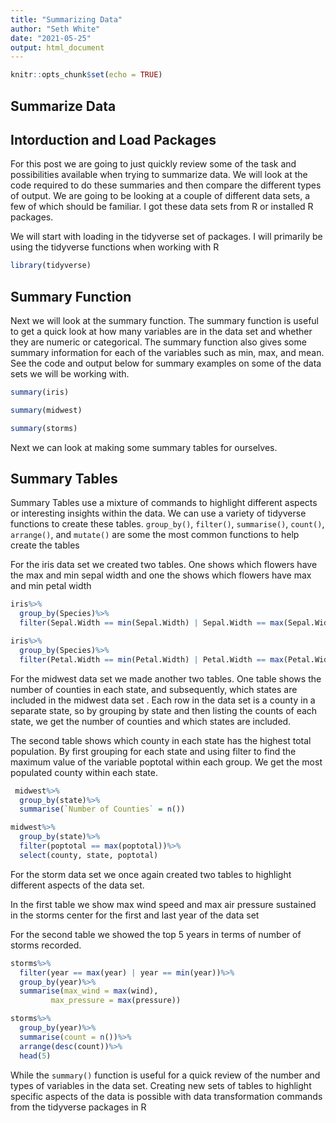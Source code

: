 ```yaml
---
title: "Summarizing Data"
author: "Seth White"
date: "2021-05-25"
output: html_document
---
```


```r
knitr::opts_chunk$set(echo = TRUE)
```

## Summarize Data

## Intorduction and Load Packages

For this post we are going to just quickly review some of the task and possibilities available when trying to summarize data. We will look at the code required to do these summaries and then compare the different types of output. We are going to be looking at a couple of different data sets, a few of which should be familiar. I got these data sets from R or installed R packages. 

We will start with loading in the tidyverse set of packages. I will primarily be using the tidyverse functions when working with R

```r
library(tidyverse)
```

## Summary Function

Next we will look at the summary function. The summary function is useful to get a quick look at how many variables are in the data set and whether they are numeric or categorical. The summary function also gives some summary information for each of the variables such as min, max, and mean. See the code and output below for summary examples on some of the data sets we will be working with.

```r
summary(iris)
```
```r
summary(midwest)
```


```r
summary(storms)
```


Next we can look at making some summary tables for ourselves.

## Summary Tables

Summary Tables use a mixture of commands to highlight different aspects or interesting insights within the data. We can use a variety of tidyverse functions to create these tables. `group_by()`, `filter()`, `summarise()`, `count()`, `arrange()`, and `mutate()` are some the most common functions to help create the tables

For the iris data set we created two tables. One shows which flowers have the max and min sepal width and one the shows which flowers have max and min petal width

```r
iris%>%
  group_by(Species)%>%
  filter(Sepal.Width == min(Sepal.Width) | Sepal.Width == max(Sepal.Width))

iris%>%
  group_by(Species)%>%
  filter(Petal.Width == min(Petal.Width) | Petal.Width == max(Petal.Width))


```

For the midwest data set we made another two tables. One table shows the number of counties in each state, and subsequently, which states are included in the midwest data set . Each row in the data set is a county in a separate state, so by grouping by state and then listing the counts of each state, we get the number of counties and which states are included.

The second table shows which county in each state has the highest total population. By first grouping for each state and using filter to find the maximum value of the variable poptotal within each group. We get the most populated county within each state.

```r
 midwest%>%
  group_by(state)%>%
  summarise(`Number of Counties` = n())

midwest%>%
  group_by(state)%>%
  filter(poptotal == max(poptotal))%>%
  select(county, state, poptotal)


```

For the storm data set we once again created two tables to highlight different aspects of the data set.

In the first table we show max wind speed and max air pressure sustained in the storms center for the first and last year of the data set

For the second table we showed the top 5 years in terms of number of storms recorded.


```r
storms%>%
  filter(year == max(year) | year == min(year))%>%
  group_by(year)%>%
  summarise(max_wind = max(wind),
         max_pressure = max(pressure))

storms%>%
  group_by(year)%>%
  summarise(count = n())%>%
  arrange(desc(count))%>%
  head(5)

```


While the `summary()` function is useful for a quick review of the number and types of variables in the data set. Creating new sets of tables to highlight specific aspects of the data is possible with data transformation commands from the tidyverse packages in R





